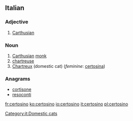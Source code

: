 ==Italian==
{{wikipedia|lang=it}}
===Adjective===
{{it-adj|certosin}}

# [[Carthusian]]

===Noun===
{{it-noun|m}}

# [[Carthusian]] [[monk]]
# [[chartreuse]]
# [[Chartreux]] (domestic cat) (''feminine'': [[certosina]])

===Anagrams===
* [[cortisone#Italian|cortisone]]
* [[resoconti#Italian|resoconti]]

[[Category:it:Domestic cats]]

[[fr:certosino]]
[[ko:certosino]]
[[io:certosino]]
[[it:certosino]]
[[pl:certosino]]